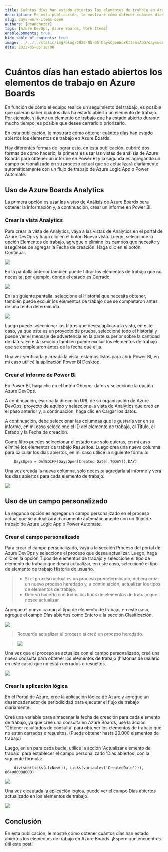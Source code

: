 ```yaml
---
title: Cuántos días han estado abiertos los elementos de trabajo en Azure Boards
description: En esta publicación, le mostraré cómo obtener cuántos días han estado abiertos los elementos de trabajo en Azure Boards.
slug: days-work-items-open
authors: [dsanchezcr]
tags: [Azure DevOps, Azure Boards, Work Items]
enableComments: true
hide_table_of_contents: true
image: ../../../static/img/blog/2023-05-05-DaysOpenWorkItemsADO/daysworkitemopen.jpg
date: 2023-05-05T18:00
---
```

# Cuántos días han estado abiertos los elementos de trabajo en Azure Boards

En función de cómo el equipo realice un seguimiento del trabajo, es posible que quieran saber cuántos días ha estado abierto un elemento de trabajo. Por ejemplo, si tiene un elemento de trabajo que ha estado abierto durante mucho tiempo, es posible que desee cerrarlo o priorizarlo.

En esta publicación, le mostraré cómo obtener cuántos días han estado abiertos los elementos de trabajo en Azure Boards.

<!--truncate-->

Hay diferentes formas de lograr esto, en esta publicación, cubriré dos formas de cómo hacerlo, la primera es usar las vistas de análisis de Azure Boards para obtener un informe en Power BI y la segunda es agregando un campo personalizado en su proceso actual que se actualizará diariamente automáticamente con un flujo de trabajo de Azure Logic App o Power Automate.

## Uso de Azure Boards Analytics

La primera opción es usar las vistas de Análisis de Azure Boards para obtener la información y, a continuación, crear un informe en Power BI.

### Crear la vista Analytics

Para crear la vista de Analytics, vaya a las vistas de Analytics en el portal de Azure DevOps y haga clic en el botón Nueva vista. Luego, seleccione la opción Elementos de trabajo, agregue o elimine los campos que necesite y asegúrese de agregar la Fecha de creación. Haga clic en el botón Continuar.

![](pathname:///img/blog/2023-05-05-DaysOpenWorkItemsADO/new-view.jpg)

En la pantalla anterior también puede filtrar los elementos de trabajo que no necesita, por ejemplo, donde el estado es Cerrado.

![](pathname:///img/blog/2023-05-05-DaysOpenWorkItemsADO/filter.jpg)

En la siguiente pantalla, seleccione el Historial que necesita obtener, también puede excluir los elementos de trabajo que se completaron antes de una fecha determinada.

![](pathname:///img/blog/2023-05-05-DaysOpenWorkItemsADO/history.jpg)

Luego puede seleccionar los filtros que desea aplicar a la vista, en este caso, ya que este es un proyecto de prueba, seleccioné todo el historial y puede ver el mensaje de advertencia en la parte superior sobre la cantidad de datos. En esta sección también puede excluir los elementos de trabajo que se completaron antes de la fecha que elija.

Una vez verificada y creada la vista, estamos listos para abrir Power BI, en mi caso utilicé la aplicación Power BI Desktop.

### Crear el informe de Power BI

En Power BI, haga clic en el botón Obtener datos y seleccione la opción Azure DevOps.

A continuación, escriba la dirección URL de su organización de Azure DevOps, proyecto de equipo y seleccione la vista de Analytics que creó en el paso anterior y, a continuación, haga clic en Cargar los datos.

A continuación, debe seleccionar las columnas que le gustaría ver en su informe, en mi caso seleccioné el ID del elemento de trabajo, el Título, el Estado y la Fecha de creación.

Como filtro puedes seleccionar el estado que solo quieras, en mi caso eliminé los elementos de trabajo Resueltos. Luego crea una nueva columna para calcular los días abiertos, en mi caso utilicé la siguiente fórmula:

```
    DaysOpen = DATEDIFF(DaysOpen[Created Date],TODAY(),DAY)
```

Una vez creada la nueva columna, solo necesita agregarla al informe y verá los días abiertos para cada elemento de trabajo.

![](pathname:///img/blog/2023-05-05-DaysOpenWorkItemsADO/powerbi.jpg)

## Uso de un campo personalizado

La segunda opción es agregar un campo personalizado en el proceso actual que se actualizará diariamente automáticamente con un flujo de trabajo de Azure Logic App o Power Automate.

### Crear el campo personalizado

Para crear el campo personalizado, vaya a la sección Proceso del portal de Azure DevOps y seleccione el proceso que desea actualizar. Luego, haga clic en la opción Tipos de elementos de trabajo y seleccione el tipo de elemento de trabajo que desea actualizar, en este caso, seleccioné el tipo de elemento de trabajo Historia de usuario.

> - Si el proceso actual es un proceso predeterminado, deberá crear un nuevo proceso heredado y, a continuación, actualizar los tipos de elementos de trabajo.
> - Deberá hacerlo con todos los tipos de elementos de trabajo que desee actualizar.

Agregue el nuevo campo al tipo de elemento de trabajo, en este caso, agregué el campo Días abiertos como Entero a la sección Clasificación.

![](pathname:///img/blog/2023-05-05-DaysOpenWorkItemsADO/user-story.jpg)

> Recuerde actualizar el proceso si creó un proceso heredado.

> ![](pathname:///img/blog/2023-05-05-DaysOpenWorkItemsADO/change-process.jpg)

Una vez que el proceso se actualiza con el campo personalizado, creé una nueva consulta para obtener los elementos de trabajo (historias de usuario en este caso) que no están cerrados o resueltos.

![](pathname:///img/blog/2023-05-05-DaysOpenWorkItemsADO/query-user-stories.jpg)

### Crear la aplicación lógica

En el Portal de Azure, cree la aplicación lógica de Azure y agregue un desencadenador de periodicidad para ejecutar el flujo de trabajo diariamente.

Creé una variable para almacenar la fecha de creación para cada elemento de trabajo, ya que creé una consulta en Azure Boards, usé la acción 'Obtener resultados de consulta' para obtener los elementos de trabajo que no están cerrados o resueltos. (Puede obtener hasta 20.000 elementos de trabajo)

Luego, en un para cada bucle, utilicé la acción 'Actualizar elemento de trabajo' para establecer el campo personalizado 'Días abiertos' con la siguiente fórmula:

```
    div(sub(ticks(utcNow()), ticks(variables('CreatedDate'))), 864000000000)
```

![](pathname:///img/blog/2023-05-05-DaysOpenWorkItemsADO/logic-app.jpg)

Una vez ejecutada la aplicación lógica, puede ver el campo Días abiertos actualizado en los elementos de trabajo.

![](pathname:///img/blog/2023-05-05-DaysOpenWorkItemsADO/query-results.jpg)

## Conclusión

En esta publicación, le mostré cómo obtener cuántos días han estado abiertos los elementos de trabajo en Azure Boards. ¡Espero que encuentres útil este post!